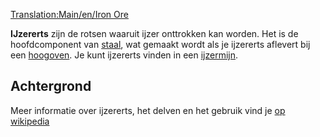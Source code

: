 [[Translation:Main/en/Iron Ore]]
{{nl/Vracht|name=IJzererts
|image=IronOre.png
|geproduceerd=[[Main/nl/IJzermijn|IJzermijn]]
|geaccepteerd=[[Main/nl/Hoogoven|Hoogoven]]
}}

'''IJzererts''' zijn de rotsen waaruit ijzer onttrokken kan worden. Het is de hoofdcomponent van [[Main/nl/Staal|staal]], wat gemaakt wordt als je ijzererts aflevert bij een [[Main/nl/Hoogoven|hoogoven]]. Je kunt ijzererts vinden in een [[Main/nl/IJzermijn|ijzermijn]].

==Achtergrond==
Meer informatie over ijzererts, het delven en het gebruik vind je [http://www.wikipedia.org/wiki/Nl:IJzererts op wikipedia]